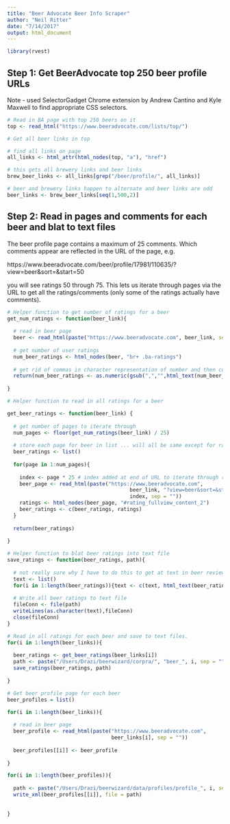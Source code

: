 ```yaml
---
title: "Beer Advocate Beer Info Scraper"
author: "Neil Ritter"
date: "7/14/2017"
output: html_document
---
```


```r

library(rvest)

```

## Step 1: Get BeerAdvocate top 250 beer profile URLs 

Note - used SelectorGadget Chrome extension by Andrew Cantino and Kyle Maxwell to find appropriate CSS selectors. 

```r
# Read in BA page with top 250 beers on it
top <- read_html("https://www.beeradvocate.com/lists/top/")

```

```r
# Get all beer links in top

# find all links on page
all_links <- html_attr(html_nodes(top, "a"), "href")

# this gets all brewery links and beer links
brew_beer_links <- all_links[grep("/beer/profile/", all_links)]

# beer and brewery links happen to alternate and beer links are odd
beer_links <- brew_beer_links[seq(1,500,2)]

```


## Step 2: Read in pages and comments for each beer and blat to text files

The beer profile page contains a maximum of 25 comments. Which comments appear are reflected in the URL of the page, e.g. 

https://www.beeradvocate.com/beer/profile/17981/110635/?view=beer&sort=&start=50

you will see ratings 50 through 75. This lets us iterate through pages via the URL to get all the ratings/comments (only some of the ratings actually have comments).

```r
# Helper function to get number of ratings for a beer
get_num_ratings <- function(beer_link){
  
  # read in beer page
  beer <- read_html(paste("https://www.beeradvocate.com", beer_link, sep = ""))
  
  # get number of user ratings
  num_beer_ratings <- html_nodes(beer, "br+ .ba-ratings")
  
  # get rid of commas in character representation of number and then convert to numeric
  return(num_beer_ratings <- as.numeric(gsub(",","",html_text(num_beer_ratings))))
  
}
```

```r
# Helper function to read in all ratings for a beer

get_beer_ratings <- function(beer_link) {
  
  # get number of pages to iterate through
  num_pages <- floor(get_num_ratings(beer_link) / 25)
  
  # store each page for beer in list ... will all be same except for ratings
  beer_ratings <- list()
  
  for(page in 1:num_pages){
    
    index <- page * 25 # index added at end of URL to iterate through ratings
    beer_page <- read_html(paste("https://www.beeradvocate.com", 
                                        beer_link, "?view=beer&sort=&start=", 
                                        index, sep = ""))
    ratings <- html_nodes(beer_page, "#rating_fullview_content_2")
    beer_ratings <- c(beer_ratings, ratings)
  }
  
  return(beer_ratings)
  
}
```

```r
# Helper function to blat beer ratings into text file
save_ratings <- function(beer_ratings, path){
  
  # not really sure why I have to do this to get at text in beer reviews
  text <- list()
  for(i in 1:length(beer_ratings)){text <- c(text, html_text(beer_ratings[[i]]))}
  
  # Write all beer ratings to text file
  fileConn <- file(path)
  writeLines(as.character(text),fileConn)
  close(fileConn)
}

```

```r
# Read in all ratings for each beer and save to text files.
for(i in 1:length(beer_links)){
  
  beer_ratings <- get_beer_ratings(beer_links[i])
  path <- paste("/Users/Drazi/beerwizard/corpra/", "beer_", i, sep = "")
  save_ratings(beer_ratings, path)
  
}


```

```r
# Get beer profile page for each beer
beer_profiles = list()

for(i in 1:length(beer_links)){
  
  # read in beer page
  beer_profile <- read_html(paste("https://www.beeradvocate.com", 
                                  beer_links[i], sep = ""))
  
  beer_profiles[[i]] <- beer_profile
  
}

```

```r

for(i in 1:length(beer_profiles)){
  
  path <- paste("/Users/Drazi/beerwizard/data/profiles/profile_", i, sep = "" )
  write_xml(beer_profiles[[i]], file = path)
  
  
}

```


